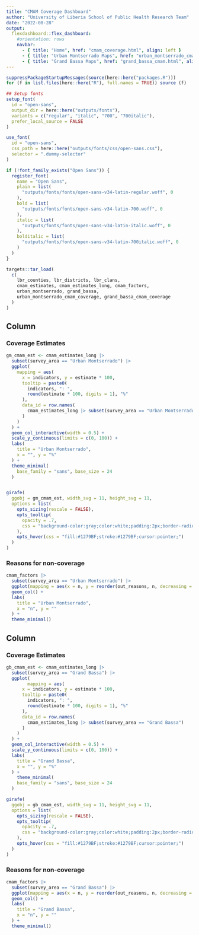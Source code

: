 ```yaml
---
title: "CMAM Coverage Dashboard"
author: "University of Liberia School of Public Health Research Team" 
date: "2022-08-28"
output: 
  flexdashboard::flex_dashboard:
    #orientation: rows
    navbar:
      - { title: "Home", href: "cmam_coverage.html", align: left }
      - { title: "Urban Montserrado Maps", href: "urban_montserrado_cmam.html", align: left }
      - { title: "Grand Bassa Maps", href: "grand_bassa_cmam.html", align: left }
---
```


```r
suppressPackageStartupMessages(source(here::here("packages.R")))
for (f in list.files(here::here("R"), full.names = TRUE)) source (f)

## Setup fonts
setup_font(
  id = "open-sans", 
  output_dir = here::here("outputs/fonts"), 
  variants = c("regular", "italic", "700", "700italic"), 
  prefer_local_source = FALSE
)

use_font(
  id = "open-sans", 
  css_path = here::here("outputs/fonts/css/open-sans.css"), 
  selector = ".dummy-selector"
)

if (!font_family_exists("Open Sans")) {
  register_font(
    name = "Open Sans",
    plain = list(
      "outputs/fonts/fonts/open-sans-v34-latin-regular.woff", 0
    ),
    bold = list(
      "outputs/fonts/fonts/open-sans-v34-latin-700.woff", 0
    ),
    italic = list(
      "outputs/fonts/fonts/open-sans-v34-latin-italic.woff", 0
    ),
    bolditalic = list(
      "outputs/fonts/fonts/open-sans-v34-latin-700italic.woff", 0
    )
  )
}

targets::tar_load(
  c(
    lbr_counties, lbr_districts, lbr_clans,
    cmam_estimates, cmam_estimates_long, cmam_factors,
    urban_montserrado, grand_bassa,
    urban_montserrado_cmam_coverage, grand_bassa_cmam_coverage
  )
)
```

Column {.tabset .tabset-fade}
--------------------------------------------------------------------------------

### Coverage Estimates

```r
gm_cmam_est <- cmam_estimates_long |>
  subset(survey_area == "Urban Montserrado") |>
  ggplot(
    mapping = aes(
      x = indicators, y = estimate * 100, 
      tooltip = paste0(
        indicators, ": ", 
        round(estimate * 100, digits = 1), "%"
      ), 
      data_id = row.names(
        cmam_estimates_long |> subset(survey_area == "Urban Montserrado")
      )
    )
  ) +
  geom_col_interactive(width = 0.5) +
  scale_y_continuous(limits = c(0, 100)) +
  labs(
    title = "Urban Montserrado",
    x = "", y = "%"
  ) +
  theme_minimal(
    base_family = "sans", base_size = 24
  )


girafe(
  ggobj = gm_cmam_est, width_svg = 11, height_svg = 11,
  options = list(
    opts_sizing(rescale = FALSE),
    opts_tooltip(
      opacity = .7,
      css = "background-color:gray;color:white;padding:2px;border-radius:2px;"
    ),
    opts_hover(css = "fill:#1279BF;stroke:#1279BF;cursor:pointer;")
  )
)
```

### Reasons for non-coverage

```r
cmam_factors |>
  subset(survey_area == "Urban Montserrado") |>
  ggplot(mapping = aes(x = n, y = reorder(out_reasons, n, decreasing = TRUE))) +
  geom_col() +
  labs(
    title = "Urban Montserrado",
    x = "n", y = ""
  ) +
  theme_minimal()
```

Column {.tabset .tabset-fade}
--------------------------------------------------------------------------------

### Coverage Estimates

```r
gb_cmam_est <- cmam_estimates_long |>
  subset(survey_area == "Grand Bassa") |>
  ggplot(
        mapping = aes(
      x = indicators, y = estimate * 100, 
      tooltip = paste0(
        indicators, ": ", 
        round(estimate * 100, digits = 1), "%"
      ), 
      data_id = row.names(
        cmam_estimates_long |> subset(survey_area == "Grand Bassa")
      )
    )
  ) +
  geom_col_interactive(width = 0.5) +
  scale_y_continuous(limits = c(0, 100)) +
  labs(
    title = "Grand Bassa",
    x = "", y = "%"
  ) +
    theme_minimal(
    base_family = "sans", base_size = 24
  )

girafe(
  ggobj = gb_cmam_est, width_svg = 11, height_svg = 11,
  options = list(
    opts_sizing(rescale = FALSE),
    opts_tooltip(
      opacity = .7,
      css = "background-color:gray;color:white;padding:2px;border-radius:2px;"
    ),
    opts_hover(css = "fill:#1279BF;stroke:#1279BF;cursor:pointer;")
  )
)
```

### Reasons for non-coverage

```r
cmam_factors |>
  subset(survey_area == "Grand Bassa") |>
  ggplot(mapping = aes(x = n, y = reorder(out_reasons, n, decreasing = TRUE))) +
  geom_col() +
  labs(
    title = "Grand Bassa",
    x = "n", y = ""
  ) +
  theme_minimal()
```

<!-- Urban Montserrado -->
<!-- ================================================================================ -->

<!-- Row {.tabset .tabset-fade} -->
<!-- -------------------------------------------------------------------------------- -->

<!-- ```{r urban_montserrado_coverage} -->
<!-- pal <- colorNumeric( -->
<!--   palette = brewer.pal(n = 10, name = "RdYlGn"), domain = c(0, 1) -->
<!-- ) -->

<!-- x <- urban_montserrado_cmam_coverage -->

<!-- leaflet(data = x, width = "100%", height = "100%", padding = 0) |> -->
<!--   addMapboxTiles( -->
<!--     style_id = "streets-v10", -->
<!--     username = "mapbox" -->
<!--   ) |> -->
<!--   setView( -->
<!--     lng = mean(st_bbox(urban_montserrado)[c(1, 3)]),  -->
<!--     lat = mean(st_bbox(urban_montserrado)[c(2, 4)]), -->
<!--     zoom = 13 -->
<!--   ) |> -->
<!--   addPolygons( -->
<!--     fillColor = ~pal(muac_screen), -->
<!--     weight = 1, -->
<!--     opacity = 1, -->
<!--     color = ~pal(muac_screen), -->
<!--     dashArray = "", -->
<!--     fillOpacity = 0.7, -->
<!--     highlight = highlightOptions( -->
<!--       weight = 3, -->
<!--       color = "#666", -->
<!--       dashArray = "", -->
<!--       fillOpacity = 0.7, -->
<!--       bringToFront = TRUE -->
<!--     ), -->
<!--     label = paste0( -->
<!--       "Clan: ", x$CLNAME,  -->
<!--       "; MUAC screening: ", round(x$muac_screen * 100, digits = 1), "%" -->
<!--     ), -->
<!--     labelOptions = labelOptions( -->
<!--       style = list("font-weight" = "normal", padding = "3px 8px"), -->
<!--       textsize = "12px", -->
<!--       direction = "auto" -->
<!--     ), -->
<!--     group = "MUAC Screening" -->
<!--   ) |> -->
<!--   addPolygons( -->
<!--     fillColor = ~pal(oedema_screen), -->
<!--     weight = 1, -->
<!--     opacity = 1, -->
<!--     color = ~pal(oedema_screen), -->
<!--     dashArray = "", -->
<!--     fillOpacity = 0.7, -->
<!--     highlight = highlightOptions( -->
<!--       weight = 3, -->
<!--       color = "#666", -->
<!--       dashArray = "", -->
<!--       fillOpacity = 0.7, -->
<!--       bringToFront = TRUE -->
<!--     ), -->
<!--     label = paste0( -->
<!--       "Clan: ", x$CLNAME,  -->
<!--       "; Oedema screening: ", round(x$oedema_screen * 100, digits = 1), "%" -->
<!--     ), -->
<!--     labelOptions = labelOptions( -->
<!--       style = list("font-weight" = "normal", padding = "3px 8px"), -->
<!--       textsize = "12px", -->
<!--       direction = "auto" -->
<!--     ), -->
<!--     group = "Oedema Screening" -->
<!--   ) |> -->
<!--   addPolygons( -->
<!--     fillColor = ~pal(case_finding), -->
<!--     weight = 1, -->
<!--     opacity = 1, -->
<!--     color = ~pal(case_finding), -->
<!--     dashArray = "", -->
<!--     fillOpacity = 0.7, -->
<!--     highlight = highlightOptions( -->
<!--       weight = 3, -->
<!--       color = "#666", -->
<!--       dashArray = "", -->
<!--       fillOpacity = 0.7, -->
<!--       bringToFront = TRUE -->
<!--     ), -->
<!--     label = paste0( -->
<!--       "Clan: ", x$CLNAME,  -->
<!--       "; Case-finding effectiveness: ", round(x$case_finding * 100, digits = 1), "%" -->
<!--     ), -->
<!--     labelOptions = labelOptions( -->
<!--       style = list("font-weight" = "normal", padding = "3px 8px"), -->
<!--       textsize = "12px", -->
<!--       direction = "auto" -->
<!--     ), -->
<!--     group = "Case-finding Effectiveness" -->
<!--   ) |> -->
<!--   addPolygons( -->
<!--     fillColor = ~pal(treatment), -->
<!--     weight = 1, -->
<!--     opacity = 1, -->
<!--     color = ~pal(treatment), -->
<!--     dashArray = "", -->
<!--     fillOpacity = 0.7, -->
<!--     highlight = highlightOptions( -->
<!--       weight = 3, -->
<!--       color = "#666", -->
<!--       dashArray = "", -->
<!--       fillOpacity = 0.7, -->
<!--       bringToFront = TRUE -->
<!--     ), -->
<!--     label = paste0( -->
<!--       "Clan: ", x$CLNAME,  -->
<!--       "; Treatment coverage: ", round(x$treatment * 100, digits = 1), "%" -->
<!--     ), -->
<!--     labelOptions = labelOptions( -->
<!--       style = list("font-weight" = "normal", padding = "3px 8px"), -->
<!--       textsize = "12px", -->
<!--       direction = "auto" -->
<!--     ), -->
<!--     group = "Treatment Coverage" -->
<!--   ) |> -->
<!--   addCircleMarkers( -->
<!--     data = liberia::settlements, -->
<!--     radius = 5, -->
<!--     fillColor = "blue", -->
<!--     weight = 1, -->
<!--     opacity = 1, -->
<!--     color = "blue", -->
<!--     dashArray = "", -->
<!--     fillOpacity = 0.7, -->
<!--     label = paste0( -->
<!--       "Settlement/Village: ", liberia::settlements$FNAME,  -->
<!--       "; County: ", liberia::settlements$admin1Name, -->
<!--       "; District: ", liberia::settlements$admin2Name -->
<!--     ), -->
<!--     labelOptions = labelOptions( -->
<!--       style = list("font-weight" = "normal", padding = "3px 8px"), -->
<!--       textsize = "12px", -->
<!--       direction = "auto" -->
<!--     ), -->
<!--     group = "Settlements/Villages" -->
<!--   ) |> -->
<!--   addLegend( -->
<!--     pal = pal, -->
<!--     opacity = 0.7, -->
<!--     values = c(0, 1), -->
<!--     position = "bottomright", -->
<!--     labFormat = labelFormat(suffix = "%", transform = function(x) x * 100), -->
<!--     layerId = "legend" -->
<!--   ) |> -->
<!--   addLayersControl( -->
<!-- 		baseGroups = c("MUAC Screening", "Oedema Screening",  -->
<!-- 		               "Case-finding Effectiveness", "Treatment Coverage"), -->
<!-- 		overlayGroups = c("Settlements/Villages"), -->
<!-- 		position = "topright", -->
<!-- 		options = layersControlOptions(collapsed = FALSE, autoZIndex = TRUE) -->
<!-- 	) |> -->
<!--   htmlwidgets::onRender(" -->
<!--     function(el, x) { -->
<!--       this.on('baselayerchange', function(e) { -->
<!--         e.layer.bringToBack(); -->
<!--       }) -->
<!--     } -->
<!--   ") -->
<!-- ``` -->


<!-- Grand Bassa -->
<!-- ================================================================================ -->

<!-- Row {.tabset .tabset-fade} -->
<!-- -------------------------------------------------------------------------------- -->

<!-- ```{r grand_bassa_coverage} -->
<!-- pal <- colorNumeric( -->
<!--   palette = brewer.pal(n = 10, name = "RdYlGn"), domain = c(0, 1) -->
<!-- ) -->

<!-- y <- grand_bassa_cmam_coverage -->

<!-- leaflet(data = y, width = "100%", height = "100%") |> -->
<!--   addMapboxTiles( -->
<!--     style_id = "streets-v10", -->
<!--     username = "mapbox" -->
<!--   ) |> -->
<!--   setView( -->
<!--     lng = mean(st_bbox(grand_bassa)[c(1, 3)]),  -->
<!--     lat = mean(st_bbox(grand_bassa)[c(2, 4)]), -->
<!--     zoom = 10 -->
<!--   ) |> -->
<!--   addPolygons( -->
<!--     fillColor = ~pal(muac_screen), -->
<!--     weight = 1, -->
<!--     opacity = 1, -->
<!--     color = ~pal(muac_screen), -->
<!--     dashArray = "", -->
<!--     fillOpacity = 0.7, -->
<!--     highlight = highlightOptions( -->
<!--       weight = 3, -->
<!--       color = "#666", -->
<!--       dashArray = "", -->
<!--       fillOpacity = 0.7, -->
<!--       bringToFront = TRUE -->
<!--     ), -->
<!--     label = paste0( -->
<!--       "Clan: ", y$CLNAME,  -->
<!--       "; MUAC screening: ", round(y$muac_screen * 100, digits = 1), "%" -->
<!--     ), -->
<!--     labelOptions = labelOptions( -->
<!--       style = list("font-weight" = "normal", padding = "3px 8px"), -->
<!--       textsize = "12px", -->
<!--       direction = "auto" -->
<!--     ), -->
<!--     group = "MUAC Screening" -->
<!--   ) |> -->
<!--   addPolygons( -->
<!--     fillColor = ~pal(oedema_screen), -->
<!--     weight = 1, -->
<!--     opacity = 1, -->
<!--     color = ~pal(oedema_screen), -->
<!--     dashArray = "", -->
<!--     fillOpacity = 0.7, -->
<!--     highlight = highlightOptions( -->
<!--       weight = 3, -->
<!--       color = "#666", -->
<!--       dashArray = "", -->
<!--       fillOpacity = 0.7, -->
<!--       bringToFront = TRUE -->
<!--     ), -->
<!--     label = paste0( -->
<!--       "Clan: ", y$CLNAME,  -->
<!--       "; Oedema screening: ", round(y$oedema_screen * 100, digits = 1), "%" -->
<!--     ), -->
<!--     labelOptions = labelOptions( -->
<!--       style = list("font-weight" = "normal", padding = "3px 8px"), -->
<!--       textsize = "12px", -->
<!--       direction = "auto" -->
<!--     ), -->
<!--     group = "Oedema Screening" -->
<!--   ) |> -->
<!--   addPolygons( -->
<!--     fillColor = ~pal(case_finding), -->
<!--     weight = 1, -->
<!--     opacity = 1, -->
<!--     color = ~pal(case_finding), -->
<!--     dashArray = "", -->
<!--     fillOpacity = 0.7, -->
<!--     highlight = highlightOptions( -->
<!--       weight = 3, -->
<!--       color = "#666", -->
<!--       dashArray = "", -->
<!--       fillOpacity = 0.7, -->
<!--       bringToFront = TRUE -->
<!--     ), -->
<!--     label = paste0( -->
<!--       "Clan: ", y$CLNAME,  -->
<!--       "; Case-finding effectiveness: ", round(y$case_finding * 100, digits = 1), "%" -->
<!--     ), -->
<!--     labelOptions = labelOptions( -->
<!--       style = list("font-weight" = "normal", padding = "3px 8px"), -->
<!--       textsize = "12px", -->
<!--       direction = "auto" -->
<!--     ), -->
<!--     group = "Case-finding Effectiveness" -->
<!--   ) |> -->
<!--   addPolygons( -->
<!--     fillColor = ~pal(treatment), -->
<!--     weight = 1, -->
<!--     opacity = 1, -->
<!--     color = ~pal(treatment), -->
<!--     dashArray = "", -->
<!--     fillOpacity = 0.7, -->
<!--     highlight = highlightOptions( -->
<!--       weight = 3, -->
<!--       color = "#666", -->
<!--       dashArray = "", -->
<!--       fillOpacity = 0.7, -->
<!--       bringToFront = TRUE -->
<!--     ), -->
<!--     label = paste0( -->
<!--       "Clan: ", y$CLNAME,  -->
<!--       "; MUAC screening: ", round(y$treatment * 100, digits = 1), "%" -->
<!--     ), -->
<!--     labelOptions = labelOptions( -->
<!--       style = list("font-weight" = "normal", padding = "3px 8px"), -->
<!--       textsize = "12px", -->
<!--       direction = "auto" -->
<!--     ), -->
<!--     group = "Treatment Coverage" -->
<!--   ) |> -->
<!--   addCircleMarkers( -->
<!--     data = liberia::settlements, -->
<!--     radius = 3, -->
<!--     fillColor = "blue", -->
<!--     weight = 1, -->
<!--     opacity = 1, -->
<!--     color = "blue", -->
<!--     dashArray = "", -->
<!--     fillOpacity = 0.7, -->
<!--     label = paste0( -->
<!--       "Settlement/Village: ", liberia::settlements$FNAME,  -->
<!--       "; County: ", liberia::settlements$admin1Name, -->
<!--       "; District: ", liberia::settlements$admin2Name -->
<!--     ), -->
<!--     labelOptions = labelOptions( -->
<!--       style = list("font-weight" = "normal", padding = "3px 8px"), -->
<!--       textsize = "12px", -->
<!--       direction = "auto" -->
<!--     ), -->
<!--     group = "Settlements/Villages" -->
<!--   ) |> -->
<!--   addLegend( -->
<!--     pal = pal, -->
<!--     opacity = 0.7, -->
<!--     values = c(0, 1), -->
<!--     position = "bottomright", -->
<!--     labFormat = labelFormat(suffix = "%", transform = function(x) x * 100), -->
<!--     layerId = "legend" -->
<!--   ) |> -->
<!--   addLayersControl( -->
<!-- 		baseGroups = c("MUAC Screening", "Oedema Screening",  -->
<!-- 		               "Case-finding Effectiveness", "Treatment Coverage"), -->
<!-- 		overlayGroups = c("Settlements/Villages"), -->
<!-- 		position = "topright", -->
<!-- 		options = layersControlOptions(collapsed = FALSE, autoZIndex = TRUE) -->
<!-- 	) |> -->
<!--   htmlwidgets::onRender(" -->
<!--     function(el, x) { -->
<!--       this.on('baselayerchange', function(e) { -->
<!--         e.layer.bringToBack(); -->
<!--       }) -->
<!--     } -->
<!--   ") -->
<!-- ``` -->
